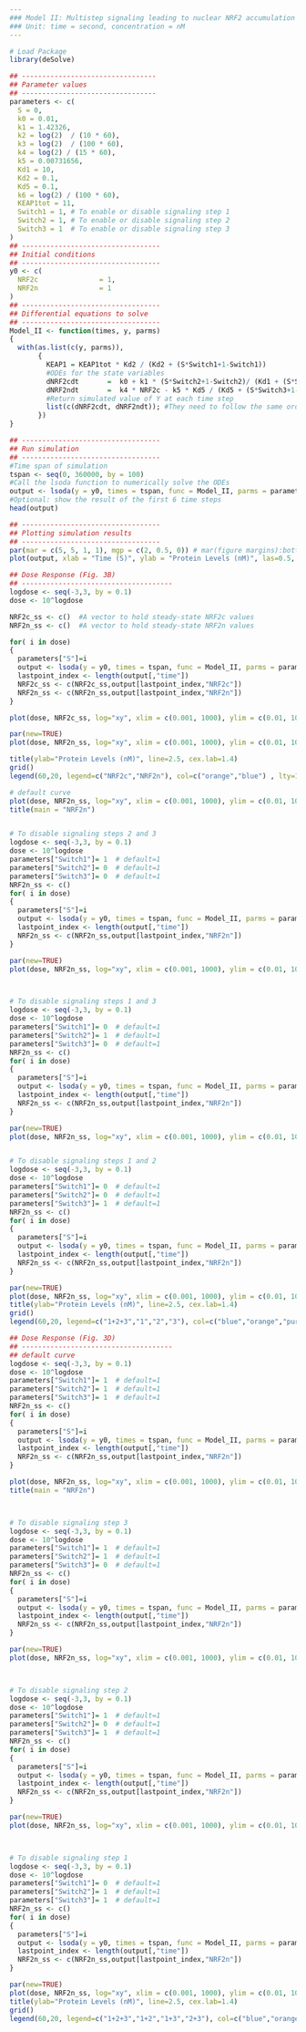 ---
### Model II: Multistep signaling leading to nuclear NRF2 accumulation
### Unit: time = second, concentration = nM
---
  
```{r}
# Load Package
library(deSolve)
```


```{r}
## ---------------------------------
## Parameter values
## --------------------------------- 
parameters <- c(
  S = 0,
  k0 = 0.01,
  k1 = 1.42326,
  k2 = log(2)  / (10 * 60),
  k3 = log(2)  / (100 * 60),
  k4 = log(2) / (15 * 60),
  k5 = 0.00731656,
  Kd1 = 10,
  Kd2 = 0.1,
  Kd5 = 0.1,
  k6 = log(2) / (100 * 60),
  KEAP1tot = 11,
  Switch1 = 1, # To enable or disable signaling step 1
  Switch2 = 1, # To enable or disable signaling step 2
  Switch3 = 1  # To enable or disable signaling step 3 
)
## ----------------------------------
## Initial conditions
## ----------------------------------
y0 <- c(
  NRF2c 			  = 1,
  NRF2n 			  = 1
)
## ----------------------------------
## Differential equations to solve
## ----------------------------------
Model_II <- function(times, y, parms)
{
  with(as.list(c(y, parms)),
       {
         KEAP1 = KEAP1tot * Kd2 / (Kd2 + (S*Switch1+1-Switch1))
         #ODEs for the state variables
         dNRF2cdt		=  k0 + k1 * (S*Switch2+1-Switch2)/ (Kd1 + (S*Switch2+1-Switch2)) - k2 * KEAP1 * NRF2c - k4 * NRF2c + k5 * Kd5 / (Kd5 + (S*Switch3+1-Switch3)) * NRF2n - k3 * NRF2c
         dNRF2ndt		=  k4 * NRF2c - k5 * Kd5 / (Kd5 + (S*Switch3+1-Switch3)) * NRF2n - k6 * NRF2n
         #Return simulated value of Y at each time step
         list(c(dNRF2cdt, dNRF2ndt)); #They need to follow the same order as the ODEs
       })
}

## ----------------------------------
## Run simulation
## ----------------------------------
#Time span of simulation
tspan <- seq(0, 360000, by = 100)
#Call the lsoda function to numerically solve the ODEs
output <- lsoda(y = y0, times = tspan, func = Model_II, parms = parameters)
#Optional: show the result of the first 6 time steps
head(output)
```


```{r}
## ----------------------------------
## Plotting simulation results
## ----------------------------------
par(mar = c(5, 5, 1, 1), mgp = c(2, 0.5, 0)) # mar(figure margins):bottom, left, top, right; mgp(label position): distance from label, scale, tick marks to plot 
plot(output, xlab = "Time (S)", ylab = "Protein Levels (nM)", las=0.5, cex.lab=1.4, cex.axis=1.3, col="blue")
```


```{r}
## Dose Response (Fig. 3B)
## -------------------------------------
logdose <- seq(-3,3, by = 0.1)
dose <- 10^logdose

NRF2c_ss <- c()  #A vector to hold steady-state NRF2c values
NRF2n_ss <- c()  #A vector to hold steady-state NRF2n values

for( i in dose)
{
  parameters["S"]=i
  output <- lsoda(y = y0, times = tspan, func = Model_II, parms = parameters)
  lastpoint_index <- length(output[,"time"])
  NRF2c_ss <- c(NRF2c_ss,output[lastpoint_index,"NRF2c"])
  NRF2n_ss <- c(NRF2n_ss,output[lastpoint_index,"NRF2n"])
}

plot(dose, NRF2c_ss, log="xy", xlim = c(0.001, 1000), ylim = c(0.01, 10000), xlab="S", ylab ="", cex.lab =1.4, cex.axis=1.3, las=0.5, lwd = 2, type="l", pch=20, col="orange") 

par(new=TRUE)
plot(dose, NRF2n_ss, log="xy", xlim = c(0.001, 1000), ylim = c(0.01, 10000), xlab="S", ylab ="", cex.lab =1.4, cex.axis=1.3, las=0.5, lwd = 2, type="l", pch=20, col="blue") 

title(ylab="Protein Levels (nM)", line=2.5, cex.lab=1.4)
grid()
legend(60,20, legend=c("NRF2c","NRF2n"), col=c("orange","blue") , lty=1, cex=1)

```


```{r}
# default curve
plot(dose, NRF2n_ss, log="xy", xlim = c(0.001, 1000), ylim = c(0.01, 10000), xlab="S", ylab ="", cex.lab =1.4, cex.axis=1.3, las=0.5, lwd = 2, type="l", pch=20, col="blue") 
title(main = "NRF2n")


# To disable signaling steps 2 and 3
logdose <- seq(-3,3, by = 0.1)
dose <- 10^logdose
parameters["Switch1"]= 1  # default=1
parameters["Switch2"]= 0  # default=1
parameters["Switch3"]= 0  # default=1
NRF2n_ss <- c() 
for( i in dose)
{
  parameters["S"]=i
  output <- lsoda(y = y0, times = tspan, func = Model_II, parms = parameters)
  lastpoint_index <- length(output[,"time"])
  NRF2n_ss <- c(NRF2n_ss,output[lastpoint_index,"NRF2n"])
}

par(new=TRUE)
plot(dose, NRF2n_ss, log="xy", xlim = c(0.001, 1000), ylim = c(0.01, 10000), xlab="S", ylab ="", cex.lab =1.4, cex.axis=1.3, las=0.5, lwd = 2, type="l", pch=20, col="orange") 



# To disable signaling steps 1 and 3
logdose <- seq(-3,3, by = 0.1)
dose <- 10^logdose
parameters["Switch1"]= 0  # default=1
parameters["Switch2"]= 1  # default=1
parameters["Switch3"]= 0  # default=1
NRF2n_ss <- c() 
for( i in dose)
{
  parameters["S"]=i
  output <- lsoda(y = y0, times = tspan, func = Model_II, parms = parameters)
  lastpoint_index <- length(output[,"time"])
  NRF2n_ss <- c(NRF2n_ss,output[lastpoint_index,"NRF2n"])
}

par(new=TRUE)
plot(dose, NRF2n_ss, log="xy", xlim = c(0.001, 1000), ylim = c(0.01, 10000), xlab="S", ylab ="", cex.lab =1.4, cex.axis=1.3, las=0.5, lwd = 2, type="l", pch=20, col="purple") 


# To disable signaling steps 1 and 2
logdose <- seq(-3,3, by = 0.1)
dose <- 10^logdose
parameters["Switch1"]= 0  # default=1
parameters["Switch2"]= 0  # default=1
parameters["Switch3"]= 1  # default=1
NRF2n_ss <- c() 
for( i in dose)
{
  parameters["S"]=i
  output <- lsoda(y = y0, times = tspan, func = Model_II, parms = parameters)
  lastpoint_index <- length(output[,"time"])
  NRF2n_ss <- c(NRF2n_ss,output[lastpoint_index,"NRF2n"])
}

par(new=TRUE)
plot(dose, NRF2n_ss, log="xy", xlim = c(0.001, 1000), ylim = c(0.01, 10000), xlab="S", ylab ="", cex.lab =1.4, cex.axis=1.3, las=0.5, lwd = 2, type="l", pch=20, col="green") 
title(ylab="Protein Levels (nM)", line=2.5, cex.lab=1.4)
grid()
legend(60,20, legend=c("1+2+3","1","2","3"), col=c("blue","orange","purple","green") , lty=1, cex=1)
```

```{r}
## Dose Response (Fig. 3D)
## -------------------------------------
## default curve
logdose <- seq(-3,3, by = 0.1)
dose <- 10^logdose
parameters["Switch1"]= 1  # default=1
parameters["Switch2"]= 1  # default=1
parameters["Switch3"]= 1  # default=1
NRF2n_ss <- c() 
for( i in dose)
{
  parameters["S"]=i
  output <- lsoda(y = y0, times = tspan, func = Model_II, parms = parameters)
  lastpoint_index <- length(output[,"time"])
  NRF2n_ss <- c(NRF2n_ss,output[lastpoint_index,"NRF2n"])
}

plot(dose, NRF2n_ss, log="xy", xlim = c(0.001, 1000), ylim = c(0.01, 10000), xlab="S", ylab ="", cex.lab =1.4, cex.axis=1.3, las=0.5, lwd = 2, type="l", pch=20, col="blue") 
title(main = "NRF2n")



# To disable signaling step 3
logdose <- seq(-3,3, by = 0.1)
dose <- 10^logdose
parameters["Switch1"]= 1  # default=1
parameters["Switch2"]= 1  # default=1
parameters["Switch3"]= 0  # default=1
NRF2n_ss <- c() 
for( i in dose)
{
  parameters["S"]=i
  output <- lsoda(y = y0, times = tspan, func = Model_II, parms = parameters)
  lastpoint_index <- length(output[,"time"])
  NRF2n_ss <- c(NRF2n_ss,output[lastpoint_index,"NRF2n"])
}

par(new=TRUE)
plot(dose, NRF2n_ss, log="xy", xlim = c(0.001, 1000), ylim = c(0.01, 10000), xlab="S", ylab ="", cex.lab =1.4, cex.axis=1.3, las=0.5, lwd = 2, type="l", pch=20, col="orange") 



# To disable signaling step 2
logdose <- seq(-3,3, by = 0.1)
dose <- 10^logdose
parameters["Switch1"]= 1  # default=1
parameters["Switch2"]= 0  # default=1
parameters["Switch3"]= 1  # default=1
NRF2n_ss <- c() 
for( i in dose)
{
  parameters["S"]=i
  output <- lsoda(y = y0, times = tspan, func = Model_II, parms = parameters)
  lastpoint_index <- length(output[,"time"])
  NRF2n_ss <- c(NRF2n_ss,output[lastpoint_index,"NRF2n"])
}

par(new=TRUE)
plot(dose, NRF2n_ss, log="xy", xlim = c(0.001, 1000), ylim = c(0.01, 10000), xlab="S", ylab ="", cex.lab =1.4, cex.axis=1.3, las=0.5, lwd = 2, type="l", pch=20, col="purple") 



# To disable signaling step 1
logdose <- seq(-3,3, by = 0.1)
dose <- 10^logdose
parameters["Switch1"]= 0  # default=1
parameters["Switch2"]= 1  # default=1
parameters["Switch3"]= 1  # default=1
NRF2n_ss <- c() 
for( i in dose)
{
  parameters["S"]=i
  output <- lsoda(y = y0, times = tspan, func = Model_II, parms = parameters)
  lastpoint_index <- length(output[,"time"])
  NRF2n_ss <- c(NRF2n_ss,output[lastpoint_index,"NRF2n"])
}

par(new=TRUE)
plot(dose, NRF2n_ss, log="xy", xlim = c(0.001, 1000), ylim = c(0.01, 10000), xlab="S", ylab ="", cex.lab =1.4, cex.axis=1.3, las=0.5, lwd = 2, type="l", pch=20, col="green") 
title(ylab="Protein Levels (nM)", line=2.5, cex.lab=1.4)
grid()
legend(60,20, legend=c("1+2+3","1+2","1+3","2+3"), col=c("blue","orange","purple","green") , lty=1, cex=1)
```


